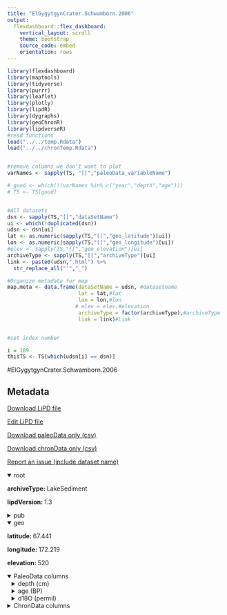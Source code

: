 ```yaml
---
title: "ElGygytgynCrater.Schwamborn.2006"
output: 
  flexdashboard::flex_dashboard:
    vertical_layout: scroll
    theme: bootstrap
    source_code: embed
    orientation: rows
---
```


```r
library(flexdashboard)
library(maptools)
library(tidyverse)
library(purrr)
library(leaflet)
library(plotly)
library(lipdR)
library(dygraphs)
library(geoChronR)
library(lipdverseR)
#read functions
load("../../temp.Rdata")
load("../../chronTemp.Rdata")


#remove columns we don't want to plot
varNames <- sapply(TS, "[[","paleoData_variableName")

# good <- which(!(varNames %in% c("year","depth","age")))
# TS <- TS[good]


#All datasets
dsn <- sapply(TS,"[[","dataSetName")
ui <- which(!duplicated(dsn))
udsn <- dsn[ui]
lat <- as.numeric(sapply(TS,"[[","geo_latitude")[ui])
lon <- as.numeric(sapply(TS,"[[","geo_longitude")[ui])
#elev <- sapply(TS,"[[","geo_elevation")[ui]
archiveType <- sapply(TS,"[[","archiveType")[ui]
link <- paste0(udsn,".html") %>% 
  str_replace_all("'","_")

#Organize metadata for map
map.meta <- data.frame(dataSetName = udsn, #datasetname
                       lat = lat,#lat
                       lon = lon,#lon
                      # elev = elev,#elevation
                       archiveType = factor(archiveType),#archiveType
                       link = link)#Link


#set index number

i = 189
thisTS <- TS[which(udsn[i] == dsn)]
```
#ElGygytgynCrater.Schwamborn.2006

Metadata {.sidebar}
-------------------------------------
[Download LiPD file](ElGygytgynCrater.Schwamborn.2006.lpd)
            

[Edit LiPD file](http://lipd.net/playground?source=http://lipdverse.org/globalHolocene/0_25_5/ElGygytgynCrater.Schwamborn.2006.lpd)
            

[Download paleoData only (csv)](ElGygytgynCrater.Schwamborn.2006.csv)
            

[Download chronData only (csv)](ElGygytgynCrater.Schwamborn.2006-chron.csv)
            

[Report an issue (include dataset name)](https://github.com/nickmckay/LiPDverse/issues)

<details open style="margin-left: 0px">
<summary>root</summary>
<p style="margin-left: 0px"><strong>archiveType: </strong>LakeSediment
<p style="margin-left: 0px"><strong>lipdVersion: </strong>1.3
</details>
<details>
<summary>pub</summary>
<details style="margin-left: 10px">
<summary>pub1</summary>
<p style="margin-left: 10px"><strong>author: </strong>list(list(name = "Schwamborn, Georg"), list(name = "Meyer, Hanno"), list(name = "Fedorov, Grigory"), list(name = "Schirrmeister, Lutz"), list(name = "Hubberten, Hans-W."))
<p style="margin-left: 10px"><strong>journal: </strong>Quaternary Research
<p style="margin-left: 10px"><strong>volume: </strong>66
<p style="margin-left: 10px"><strong>pages: </strong>259-272
<p style="margin-left: 10px"><strong>title: </strong>Ground ice and slope sediments archiving late Quaternary paleoenvironment and paleoclimate signals at the margins of El'gygytgyn Impact Crater, NE Siberia
</details>
<details style="margin-left: 10px">
<summary>pub2</summary>
<p style="margin-left: 10px"><strong>author: </strong>list(list(name = NA))
</details>
</details>
<details open style="margin-left: 0px">
<summary>geo</summary>
<p style="margin-left: 0px"><strong>latitude: </strong>67.441
<p style="margin-left: 0px"><strong>longitude: </strong>172.219
<p style="margin-left: 0px"><strong>elevation: </strong>520
</details>
<details open>
<summary>PaleoData columns</summary>
<details style="margin-left: 10px">
<summary>depth (cm)</summary>
<p style="margin-left: 10px"><strong>TSid: </strong>WEB5efbd119
<p style="margin-left: 10px"><strong>variableName: </strong>depth
<p style="margin-left: 10px"><strong>units: </strong>cm
</details>
<details style="margin-left: 10px">
<summary>age (BP)</summary>
<p style="margin-left: 10px"><strong>TSid: </strong>WEB5e6f6537
<p style="margin-left: 10px"><strong>variableName: </strong>age
<p style="margin-left: 10px"><strong>units: </strong>BP
</details>
<details style="margin-left: 10px">
<summary>d18O (permil)</summary>
<p style="margin-left: 10px"><strong>TSid: </strong>WEB65af657c
<p style="margin-left: 10px"><strong>variableName: </strong>d18O
<p style="margin-left: 10px"><strong>units: </strong>permil
<p style="margin-left: 10px"><strong>useInGlobalTemperatureAnalysis: </strong>TRUE
<details>
<summary>interpretation</summary>
<details style="margin-left: 20px">
<summary>1</summary>
<p style="margin-left: 20px"><strong>direction: </strong>positive
<p style="margin-left: 20px"><strong>rank: </strong>1
<p style="margin-left: 20px"><strong>scope: </strong>climate
<p style="margin-left: 20px"><strong>seasonality: </strong>1 2 3 4 5 6 7 8 9 10 11 12
<p style="margin-left: 20px"><strong>variable: </strong>T
</details>
</details>
</details>
<details>
<summary>ChronData columns</summary>
<details style="margin-left: 10px">
<summary>age (yr bp)</summary>
<p style="margin-left: 10px"><strong>TSid: </strong>WEB69cab50f
<p style="margin-left: 10px"><strong>variableName: </strong>age
<p style="margin-left: 10px"><strong>units: </strong>yr bp
</details>
<details style="margin-left: 10px">
<summary>sampleID (unitless)</summary>
<p style="margin-left: 10px"><strong>TSid: </strong>WEB782b66e1
<p style="margin-left: 10px"><strong>variableName: </strong>sampleID
<p style="margin-left: 10px"><strong>units: </strong>unitless
</details>
<details style="margin-left: 10px">
<summary>depthTop (cm)</summary>
<p style="margin-left: 10px"><strong>TSid: </strong>WEBca1bedd3
<p style="margin-left: 10px"><strong>variableName: </strong>depthTop
<p style="margin-left: 10px"><strong>units: </strong>cm
</details>
<details style="margin-left: 10px">
<summary>depthBot (cm)</summary>
<p style="margin-left: 10px"><strong>TSid: </strong>WEB646f14d2
<p style="margin-left: 10px"><strong>variableName: </strong>depthBot
<p style="margin-left: 10px"><strong>units: </strong>cm
</details>
<details style="margin-left: 10px">
<summary>type (unitless)</summary>
<p style="margin-left: 10px"><strong>TSid: </strong>WEB0dc3c683
<p style="margin-left: 10px"><strong>variableName: </strong>type
<p style="margin-left: 10px"><strong>units: </strong>unitless
</details>
<details style="margin-left: 10px">
<summary>errorPlus (yr bp)</summary>
<p style="margin-left: 10px"><strong>TSid: </strong>WEBfd23272e
<p style="margin-left: 10px"><strong>variableName: </strong>errorPlus
<p style="margin-left: 10px"><strong>units: </strong>yr bp
</details>
<details style="margin-left: 10px">
<summary>errorMinus (yr bp)</summary>
<p style="margin-left: 10px"><strong>TSid: </strong>WEBf313ef11
<p style="margin-left: 10px"><strong>variableName: </strong>errorMinus
<p style="margin-left: 10px"><strong>units: </strong>yr bp
</details>
<details style="margin-left: 10px">
<summary>includeY/N (unitless)</summary>
<p style="margin-left: 10px"><strong>TSid: </strong>WEBa775457f
<p style="margin-left: 10px"><strong>variableName: </strong>includeY/N
<p style="margin-left: 10px"><strong>units: </strong>unitless
</details>

Row {.tabset .tabset-fade}
-----------------------------------------------------------------------

### Sitemap

```r
  map.meta.split <- split(map.meta, map.meta$archiveType)


factpal <- colorFactor("Paired",map.meta$archiveType)
buff <- 15
l <- leaflet() %>% 
  addTiles() %>% 
  fitBounds(map.meta$lon[i]-buff,map.meta$lat[i]-buff,map.meta$lon[i]+buff,map.meta$lat[i]+buff)
  

  
  
names(map.meta.split) %>%
  purrr::walk( function(df) {
    l <<- l %>%
      addMarkers(data=map.meta.split[[df]],
                 lng=~lon, lat=~lat,
                 label=~as.character(archiveType),
                 popup=~paste(str_c('Dataset: <a href="',link,'">',dataSetName,'</a>'),
                                 # str_c("Elevation: ",elev),
                                  str_c("Archive Type: ",archiveType),
                                  sep = "<br>"),
                 group = df,
                 clusterOptions = markerClusterOptions(removeOutsideVisibleBounds = F),
                 labelOptions = labelOptions(noHide = F,
                                             direction = 'auto'))
  })

l %>%
  addLayersControl(position = "bottomleft",
    overlayGroups = names(map.meta.split),
    options = layersControlOptions(collapsed = FALSE,
                                   opacity = 0.8)
  )
```

### Search the LiPDverse (Beta! doesn't work well yet)
```r
#Add google search bar
htmltools::includeHTML("../../googleSearchChunk.html")
```


Row {.tabset .tabset-fade}
-----------------------------------------------------------------------

### d18O (permil)
```r
plotCol(thisTS,ind = 3)
```

Row {.tabset .tabset-fade}
-----------------------------------------------------------------------

### age (yr bp)
```r
plotCol(chronTS,ind = 5)
```

### sampleID (unitless)
```r
plotCol(chronTS,ind = 1)
```

### depthTop (cm)
```r
plotCol(chronTS,ind = 2)
```

### depthBot (cm)
```r
plotCol(chronTS,ind = 3)
```

### type (unitless)
```r
plotCol(chronTS,ind = 4)
```

### errorPlus (yr bp)
```r
plotCol(chronTS,ind = 6)
```

### errorMinus (yr bp)
```r
plotCol(chronTS,ind = 7)
```

### includeY/N (unitless)
```r
plotCol(chronTS,ind = 8)
```
